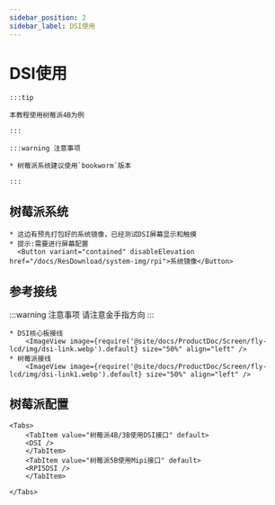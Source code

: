 ```yaml
---
sidebar_position: 2
sidebar_label: DSI使用
---
```







# DSI使用

    :::tip

    本教程使用树莓派4B为例

    :::

    :::warning 注意事项

    * 树莓派系统建议使用`bookworm`版本

    :::

## 树莓派系统
    * 这边有预先打包好的系统镜像，已经测试DSI屏幕显示和触摸
    * 提示:需要进行屏幕配置
      <Button variant="contained" disableElevation href="/docs/ResDownload/system-img/rpi">系统镜像</Button>

## 参考接线

:::warning 注意事项
请注意金手指方向
:::


    * DSI核心板接线
        <ImageView image={require('@site/docs/ProductDoc/Screen/fly-lcd/img/dsi-link.webp').default} size="50%" align="left" />
    * 树莓派接线
        <ImageView image={require('@site/docs/ProductDoc/Screen/fly-lcd/img/dsi-link1.webp').default} size="50%" align="left" />

## 树莓派配置

    <Tabs>
        <TabItem value="树莓派4B/3B使用DSI接口" default>
        <DSI />
        </TabItem>
        <TabItem value="树莓派5B使用Mipi接口" default>
        <RPI5DSI />
        </TabItem>

    </Tabs>